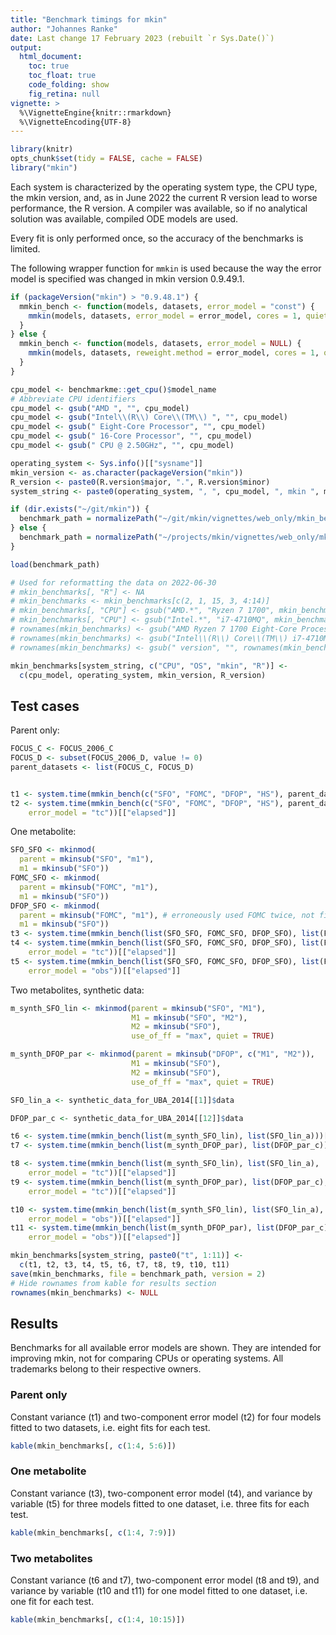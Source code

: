 ```yaml
---
title: "Benchmark timings for mkin"
author: "Johannes Ranke"
date: Last change 17 February 2023 (rebuilt `r Sys.Date()`)
output:
  html_document:
    toc: true
    toc_float: true
    code_folding: show
    fig_retina: null
vignette: >
  %\VignetteEngine{knitr::rmarkdown}
  %\VignetteEncoding{UTF-8}
---
```


```r
library(knitr)
opts_chunk$set(tidy = FALSE, cache = FALSE)
library("mkin")
```

Each system is characterized by the operating system type, the CPU type, the
mkin version, and, as in June 2022 the current R version lead to worse
performance, the R version. A compiler was available, so if no analytical
solution was available, compiled ODE models are used.

Every fit is only performed once, so the accuracy of the benchmarks is limited.

The following wrapper function for `mmkin` is used because the way the error
model is specified was changed in mkin version 0.9.49.1.

```r
if (packageVersion("mkin") > "0.9.48.1") {
  mmkin_bench <- function(models, datasets, error_model = "const") {
    mmkin(models, datasets, error_model = error_model, cores = 1, quiet = TRUE)
  }
} else {
  mmkin_bench <- function(models, datasets, error_model = NULL) {
    mmkin(models, datasets, reweight.method = error_model, cores = 1, quiet = TRUE)
  }
}
```

```r
cpu_model <- benchmarkme::get_cpu()$model_name
# Abbreviate CPU identifiers
cpu_model <- gsub("AMD ", "", cpu_model)
cpu_model <- gsub("Intel\\(R\\) Core\\(TM\\) ", "", cpu_model)
cpu_model <- gsub(" Eight-Core Processor", "", cpu_model)
cpu_model <- gsub(" 16-Core Processor", "", cpu_model)
cpu_model <- gsub(" CPU @ 2.50GHz", "", cpu_model)

operating_system <- Sys.info()[["sysname"]]
mkin_version <- as.character(packageVersion("mkin"))
R_version <- paste0(R.version$major, ".", R.version$minor)
system_string <- paste0(operating_system, ", ", cpu_model, ", mkin ", mkin_version, ", R ", R_version)

if (dir.exists("~/git/mkin")) {
  benchmark_path = normalizePath("~/git/mkin/vignettes/web_only/mkin_benchmarks.rda")
} else {
  benchmark_path = normalizePath("~/projects/mkin/vignettes/web_only/mkin_benchmarks.rda")
}

load(benchmark_path)

# Used for reformatting the data on 2022-06-30
# mkin_benchmarks[, "R"] <- NA
# mkin_benchmarks <- mkin_benchmarks[c(2, 1, 15, 3, 4:14)]
# mkin_benchmarks[, "CPU"] <- gsub("AMD.*", "Ryzen 7 1700", mkin_benchmarks[, "CPU"])
# mkin_benchmarks[, "CPU"] <- gsub("Intel.*", "i7-4710MQ", mkin_benchmarks[, "CPU"])
# rownames(mkin_benchmarks) <- gsub("AMD Ryzen 7 1700 Eight-Core Processor", "Ryzen 7 1700", rownames(mkin_benchmarks))
# rownames(mkin_benchmarks) <- gsub("Intel\\(R\\) Core\\(TM\\) i7-4710MQ CPU @ 2.50GHz", "i7-4710MQ", rownames(mkin_benchmarks))
# rownames(mkin_benchmarks) <- gsub(" version", "", rownames(mkin_benchmarks))

mkin_benchmarks[system_string, c("CPU", "OS", "mkin", "R")] <-
  c(cpu_model, operating_system, mkin_version, R_version)
```




## Test cases

Parent only:

```r
FOCUS_C <- FOCUS_2006_C
FOCUS_D <- subset(FOCUS_2006_D, value != 0)
parent_datasets <- list(FOCUS_C, FOCUS_D)


t1 <- system.time(mmkin_bench(c("SFO", "FOMC", "DFOP", "HS"), parent_datasets))[["elapsed"]]
t2 <- system.time(mmkin_bench(c("SFO", "FOMC", "DFOP", "HS"), parent_datasets,
    error_model = "tc"))[["elapsed"]]
```

One metabolite:

```r
SFO_SFO <- mkinmod(
  parent = mkinsub("SFO", "m1"),
  m1 = mkinsub("SFO"))
FOMC_SFO <- mkinmod(
  parent = mkinsub("FOMC", "m1"),
  m1 = mkinsub("SFO"))
DFOP_SFO <- mkinmod(
  parent = mkinsub("FOMC", "m1"), # erroneously used FOMC twice, not fixed for consistency
  m1 = mkinsub("SFO"))
t3 <- system.time(mmkin_bench(list(SFO_SFO, FOMC_SFO, DFOP_SFO), list(FOCUS_D)))[["elapsed"]]
t4 <- system.time(mmkin_bench(list(SFO_SFO, FOMC_SFO, DFOP_SFO), list(FOCUS_D),
    error_model = "tc"))[["elapsed"]]
t5 <- system.time(mmkin_bench(list(SFO_SFO, FOMC_SFO, DFOP_SFO), list(FOCUS_D),
    error_model = "obs"))[["elapsed"]]
```

Two metabolites, synthetic data:

```r
m_synth_SFO_lin <- mkinmod(parent = mkinsub("SFO", "M1"),
                           M1 = mkinsub("SFO", "M2"),
                           M2 = mkinsub("SFO"),
                           use_of_ff = "max", quiet = TRUE)

m_synth_DFOP_par <- mkinmod(parent = mkinsub("DFOP", c("M1", "M2")),
                           M1 = mkinsub("SFO"),
                           M2 = mkinsub("SFO"),
                           use_of_ff = "max", quiet = TRUE)

SFO_lin_a <- synthetic_data_for_UBA_2014[[1]]$data

DFOP_par_c <- synthetic_data_for_UBA_2014[[12]]$data

t6 <- system.time(mmkin_bench(list(m_synth_SFO_lin), list(SFO_lin_a)))[["elapsed"]]
t7 <- system.time(mmkin_bench(list(m_synth_DFOP_par), list(DFOP_par_c)))[["elapsed"]]

t8 <- system.time(mmkin_bench(list(m_synth_SFO_lin), list(SFO_lin_a),
    error_model = "tc"))[["elapsed"]]
t9 <- system.time(mmkin_bench(list(m_synth_DFOP_par), list(DFOP_par_c),
    error_model = "tc"))[["elapsed"]]

t10 <- system.time(mmkin_bench(list(m_synth_SFO_lin), list(SFO_lin_a),
    error_model = "obs"))[["elapsed"]]
t11 <- system.time(mmkin_bench(list(m_synth_DFOP_par), list(DFOP_par_c),
    error_model = "obs"))[["elapsed"]]
```

```r
mkin_benchmarks[system_string, paste0("t", 1:11)] <-
  c(t1, t2, t3, t4, t5, t6, t7, t8, t9, t10, t11)
save(mkin_benchmarks, file = benchmark_path, version = 2)
# Hide rownames from kable for results section
rownames(mkin_benchmarks) <- NULL
```

## Results

Benchmarks for all available error models are shown. They are intended for
improving mkin, not for comparing CPUs or operating systems. All trademarks
belong to their respective owners.

### Parent only

Constant variance (t1) and two-component error model (t2) for four models
fitted to two datasets, i.e. eight fits for each test.

```r
kable(mkin_benchmarks[, c(1:4, 5:6)])
```

### One metabolite

Constant variance (t3), two-component error model (t4), and variance by variable (t5)
for three models fitted to one dataset, i.e. three fits for each test.

```r
kable(mkin_benchmarks[, c(1:4, 7:9)])
```

### Two metabolites

Constant variance (t6 and t7), two-component error model (t8 and t9), and
variance by variable (t10 and t11) for one model fitted to one dataset, i.e.
one fit for each test.

```r
kable(mkin_benchmarks[, c(1:4, 10:15)])
```
